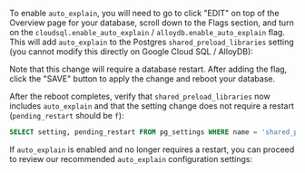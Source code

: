 

To enable `auto_explain`, you will need to go to click "EDIT" on top of the Overview page
for your database, scroll down to the Flags section, and turn on the `cloudsql.enable_auto_explain` / `alloydb.enable_auto_explain`
flag. This will add `auto_explain` to the Postgres `shared_preload_libraries` setting (you cannot
modify this directly on Google Cloud SQL / AlloyDB):

<ImgGCPEnableAutoExplain />

Note that this change will require a database restart. After adding the flag, click
the "SAVE" button to apply the change and reboot your database.

After the reboot completes, verify that `shared_preload_libraries` now includes `auto_explain`
and that the setting change does not require a restart (`pending_restart` should be `f`):

```sql
SELECT setting, pending_restart FROM pg_settings WHERE name = 'shared_preload_libraries';
```

If `auto_explain` is enabled and no longer requires a restart, you can proceed to
review our recommended `auto_explain` configuration settings:
